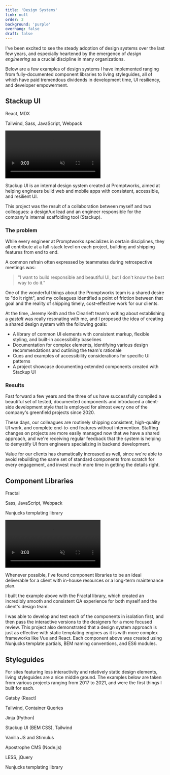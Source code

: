 ```yaml
---
title: 'Design Systems'
link: null
order: 2
background: 'purple'
overhang: false
draft: false
---
```




<PostColumn theme={_frontmatter.background}>

<Markdown>

I've been excited to see the steady adoption of design systems over the last few years, and especially heartened by the emergence of <Link to="https://www.designbetter.co/design-engineering-handbook">_design engineering_</Link> as a crucial discipline in many organizations.

Below are a few examples of design systems I have implemented ranging from fully-documented component libraries to living styleguides, all of which have paid tremendous dividends in development time, UI resiliency, and developer empowerment.

## Stackup UI
</Markdown>

<Stack collapse={true} theme={_frontmatter.background}>
  <List>
    <ListItem>
      <p>React, MDX</p>
    </ListItem>
    <ListItem>
      <p>Tailwind, Sass, JavaScript, Webpack</p>
    </ListItem>
  </List>
</Stack>

<Browser>
  <Video autoPlay loop muted>
    <source src={videoDSMP4StackupUI} type="video/mp4" />
  </Video>
</Browser>

<Markdown>

<p><Link to="https://stackup-ui.promptworks.com/">Stackup UI</Link> is an internal design system created at <Link to="https://promptworks.com">Promptworks</Link>, aimed at helping engineers build web and mobile apps with consistent, accessible, and resilient UI.</p>

This project was the result of a collaboration between myself and two colleagues: a design/ux lead and an engineer responsible for the company's internal scaffolding tool (Stackup).

### The problem

While every engineer at Promptworks specializes in certain disciplines, they all contribute at a full-stack level on each project, building and shipping features from end to end.

A common refrain often expressed by teammates during retrospective meetings was:

>"I want to build responsible and beautiful UI, but I don't know the best way to do it."

One of the wonderful things about the Promptworks team is a shared desire to "do it right", and my colleagues identified a point of friction between that goal and the reality of shipping timely, cost-effective work for our clients.

At the time, Jeremy Keith and the Clearleft team's writing about establishing a <Link to="https://clearleft.com/posts/design-systems">_gestalt_</Link> was really resonating with me, and I proposed the idea of creating a shared design system with the following goals:
- A library of common UI elements with consistent markup, flexible styling, and built-in accessibility baselines
- Documentation for complex elements, identifying various design recommendations and outlining the team's rationale
- Cues and examples of accessibility considerations for specific UI patterns
- A project showcase documenting extended components created with Stackup UI

### Results

Fast forward a few years and the three of us have successfully compiled a beautiful set of tested, documented components and introduced a client-side development style that is employed for almost every one of the company's greenfield projects since 2020.

These days, our colleagues are routinely shipping consistent, high-quality UI work, and complete end-to-end features without intervention. Staffing changes on projects are more easily managed now that we have a shared approach, and we're receiving regular feedback that the system is helping to demystify UI from engineers specializing in backend development.

Value for our clients has dramatically increased as well, since we're able to avoid rebuilding the same set of standard components from scratch for every engagement, and invest much more time in getting the details right.

## Component Libraries
</Markdown>

<Stack collapse={true} theme={_frontmatter.background}>
  <List>
    <ListItem>
      <p>
        <Link to="https://fractal.build">Fractal</Link>
      </p>
    </ListItem>
    <ListItem>
      <p>Sass, JavaScript, Webpack</p>
    </ListItem>
    <ListItem>
      <p>Nunjucks templating library</p>
    </ListItem>
  </List>
</Stack>

<Browser>
  <Video autoPlay loop muted>
    <source src={videoDSMP4Integrity} type="video/mp4" />
  </Video>
</Browser>

<Markdown>

Whenever possible, I've found component libraries to be an ideal deliverable for a client with in-house resources or a long-term maintenance plan.

I built the example above with the <Link to="https://fractal.build">Fractal</Link> library, which created an incredibly smooth and consistent QA experience for both myself and the client's design team.

I was able to develop and test each of the components in isolation first, and then pass the interactive versions to the designers for a more focused review. This project also demonstrated that a design system approach is just as effective with static templating engines as it is with more complex frameworks like Vue and React. Each component above was created using Nunjucks template partials, BEM naming conventions, and ES6 modules.

</Markdown>

<Markdown>

## Styleguides

For sites featuring less interactivity and relatively static design elements, living styleguides are a nice middle ground. The examples below are taken from various projects ranging from 2017 to 2021, and were the first things I built for each.

</Markdown>

<Stack padding={true} collapse={true} theme={_frontmatter.background}>
  <List>
    <ListItem>
      <p>Gatsby (React)</p>
    </ListItem>
    <ListItem>
      <p>Tailwind, Container Queries</p>
    </ListItem>
  </List>
</Stack>

<Browser collapse={true} description="Living styleguide created for Promptworks">
  <Still
    src={imageDesktopDSPromptworks}
    alt="Screenshot: A living styleguide for Promptworks"
  />
</Browser>

<Stack collapse={true} theme={_frontmatter.background}>
  <List>
    <ListItem>
      <p>Jinja (Python)</p>
    </ListItem>
    <ListItem>
      <p>Stackup UI (BEM CSS), Tailwind</p>
    </ListItem>
    <ListItem>
      <p>Vanilla JS and <Link to="https://stimulus.hotwired.dev/">Stimulus</Link></p>
    </ListItem>
  </List>
</Stack>

<Browser description="Living styleguide created for SCTE">
  <Still
    src={imageDesktopDSSCTE}
    alt="Screenshot: A living styleguide for SCTE"
  />
</Browser>

<Stack collapse={true} theme={_frontmatter.background}>
  <List>
    <ListItem>
      <p>
        <Link to="https://apostrophecms.org">Apostrophe CMS</Link> (Node.js)
      </p>
    </ListItem>
    <ListItem>
      <p>LESS, jQuery</p>
    </ListItem>
    <ListItem>
      <p>Nunjucks templating library</p>
    </ListItem>
  </List>
</Stack>

<Browser description="Living styleguide created for Roxborough, Philadelphia">
  <Still
    src={imageDesktopDSRoxborough}
    alt="Screenshot: A living styleguide for Roxborough, Philadelphia"
  />
</Browser>

<Browser description="Living styleguide created for The Green Program">
  <Still
    src={imageDesktopDSGreenProgram}
    alt="Screenshot: A living styleguide for The Green Program"
  />
</Browser>

</PostColumn>
